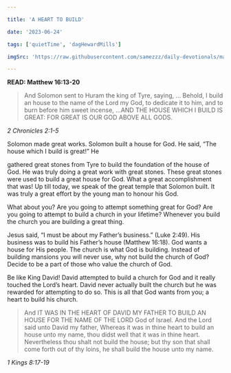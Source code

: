 ```yaml
---

title: 'A HEART TO BUILD'

date: '2023-06-24'

tags: ['quietTime', 'dagHewardMills']

imgSrc: 'https://raw.githubusercontent.com/samezzz/daily-devotionals/main/images/bishop-podcast.jpg'

---
```


**READ: Matthew 16:13-20**

>And Solomon sent to Huram the king of Tyre, saying, ... Behold, I build an house to the name of the Lord my God, to dedicate it to him, and to burn before him sweet incense, ...AND THE HOUSE WHICH I BUILD IS GREAT: FOR GREAT IS OUR GOD ABOVE ALL GODS. 

*2 Chronicles 2:1-5*

Solomon made great works. Solomon built a house for God. He said, “The house which I build is great!” He 

gathered great stones from Tyre to build the foundation of the house of God. He was truly doing a great work with great stones. These great stones were used to build a great house for God. What a great accomplishment that was! Up till today, we speak of the great temple that Solomon built. It was truly a great effort by the young man to honour his God. 

What about you? Are you going to attempt something great for God? Are you going to attempt to build a church in your lifetime? Whenever you build the church you are building a great thing.

Jesus said, “I must be about my Father’s business.” (Luke 2:49). His business was to build his Father’s house (Matthew 16:18). God wants a house for His people. The church is what God is building. Instead of building mansions you will never use, why not build the church of God? Decide to be a part of those who value the church of God. 

Be like King David! David attempted to build a church for God and it really touched the Lord’s heart. David never actually built the church but he was rewarded for attempting to do so. This is all that God wants from you; a heart to build his church. 

>And IT WAS IN THE HEART OF DAVID MY FATHER TO BUILD AN HOUSE FOR THE NAME OF THE LORD God of Israel. And the Lord said unto David my father, Whereas it was in thine heart to build an house unto my name, thou didst well that it was in thine heart. Nevertheless thou shalt not build the house; but thy son that shall come forth out of thy loins, he shall build the house unto my name. 

*1 Kings 8:17-19*
